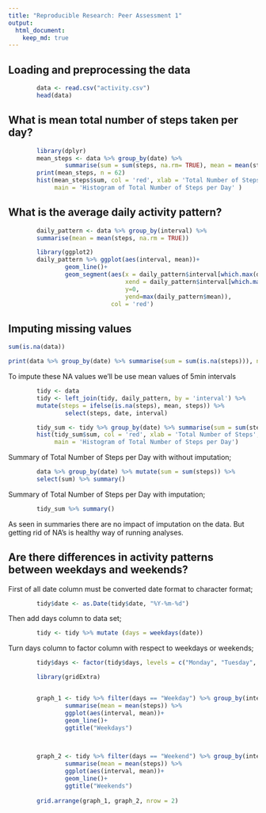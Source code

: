 ```yaml
---
title: "Reproducible Research: Peer Assessment 1"
output: 
  html_document:
    keep_md: true
---
```



## Loading and preprocessing the data

```r
        data <- read.csv("activity.csv")
        head(data)
```


## What is mean total number of steps taken per day?

```r
        library(dplyr)
        mean_steps <- data %>% group_by(date) %>% 
                summarise(sum = sum(steps, na.rm= TRUE), mean = mean(steps, na.rm= TRUE))
        print(mean_steps, n = 62)
        hist(mean_steps$sum, col = 'red', xlab = 'Total Number of Steps', 
             main = 'Histogram of Total Number of Steps per Day' )
```

## What is the average daily activity pattern?

```r
        daily_pattern <- data %>% group_by(interval) %>%
        summarise(mean = mean(steps, na.rm = TRUE))

        library(ggplot2)
        daily_pattern %>% ggplot(aes(interval, mean))+
                geom_line()+
                geom_segment(aes(x = daily_pattern$interval[which.max(daily_pattern$mean)], 
                                 xend = daily_pattern$interval[which.max(daily_pattern$mean)], 
                                 y=0, 
                                 yend=max(daily_pattern$mean)), 
                             col = 'red')
```

## Imputing missing values

``` r
sum(is.na(data))

print(data %>% group_by(date) %>% summarise(sum = sum(is.na(steps))), n=62)
```


To impute these NA values we'll be use mean values of 5min intervals


``` r

        tidy <- data
        tidy <- left_join(tidy, daily_pattern, by = 'interval') %>%
        mutate(steps = ifelse(is.na(steps), mean, steps)) %>% 
                select(steps, date, interval)

```

```r

        tidy_sum <- tidy %>% group_by(date) %>% summarise(sum = sum(steps))
        hist(tidy_sum$sum, col = 'red', xlab = 'Total Number of Steps', 
             main = 'Histogram of Total Number of Steps per Day')

```

Summary of Total Number of Steps per Day with without imputation;

``` r

        data %>% group_by(date) %>% mutate(sum = sum(steps)) %>% 
        select(sum) %>% summary()

```
Summary of Total Number of Steps per Day with imputation;

``` r

        tidy_sum %>% summary()

```

As seen in summaries there are no impact of imputation on the data. But getting rid of NA's is healthy way of running analyses.

## Are there differences in activity patterns between weekdays and weekends?

First of all date column must be converted date format to character format;

```r

        tidy$date <- as.Date(tidy$date, "%Y-%m-%d")
```

Then add days column to data set;

```r

        tidy <- tidy %>% mutate (days = weekdays(date))
```

Turn days column to factor column with respect to weekdays or weekends;

```r

        tidy$days <- factor(tidy$days, levels = c("Monday", "Tuesday", "Wednesday", "Thursday", "Friday", "Saturday", "Sunday"), labels = c("Weekday", "Weekday", "Weekday", "Weekday", "Weekday", "Weekend", "Weekend"))

```

```r

        library(gridExtra)


        graph_1 <- tidy %>% filter(days == "Weekday") %>% group_by(interval) %>% 
                summarise(mean = mean(steps)) %>% 
                ggplot(aes(interval, mean))+
                geom_line()+
                ggtitle("Weekdays")
                


        graph_2 <- tidy %>% filter(days == "Weekend") %>% group_by(interval) %>% 
                summarise(mean = mean(steps)) %>%
                ggplot(aes(interval, mean))+
                geom_line()+
                ggtitle("Weekends")
        
        grid.arrange(graph_1, graph_2, nrow = 2)

```



